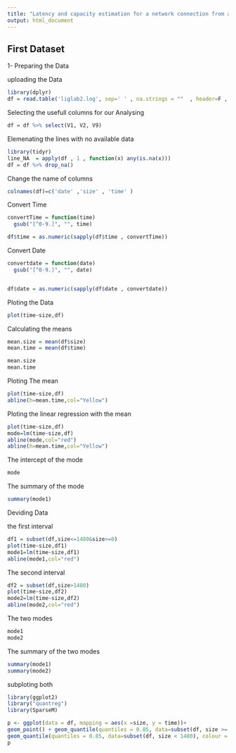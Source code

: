 ```yaml
---
title: "Latency and capacity estimation for a network connection from asymmetric measurements"
output: html_document
---
```


## First Dataset

1- Preparing the Data 

uploading the Data 
```r
library(dplyr)
df = read.table('liglab2.log', sep=' ' , na.strings = ""  , header=F , fill = TRUE  )
```



Selecting the usefull columns for our Analysing
```r
df = df %>% select(V1, V2, V9) 
```



Elemenating the lines with no available data
```r
library(tidyr)
line_NA  = apply(df , 1 , function(x) any(is.na(x)))
df = df %>% drop_na()
```


Change the name of columns
```r
colnames(df)=c('date' ,'size' , 'time' )
```



Convert Time 
```r
convertTime = function(time)
  gsub("[^0-9.]", "", time)

df$time = as.numeric(sapply(df$time , convertTime))
```



Convert Date 
```r
convertdate = function(date)
  gsub("[^0-9.]", "", date)


df$date = as.numeric(sapply(df$date , convertdate))
```


Ploting the Data 
```r
plot(time~size,df)
```



Calculating the means 
```r
mean.size = mean(df$size)
mean.time = mean(df$time)

mean.size
mean.time
```


Ploting The mean 
```r
plot(time~size,df)
abline(h=mean.time,col="Yellow")
```

Ploting the linear regression with the mean
```r
plot(time~size,df)
mode=lm(time~size,df)
abline(mode,col="red")
abline(h=mean.time,col="Yellow")

```



The intercept of the mode 
```r
mode
```


The summary of the mode 
```r
summary(mode1)
```



Deviding Data 

the first interval 
```r
df1 = subset(df,size<=1480&size>=0)
plot(time~size,df1)
mode1=lm(time~size,df1)
abline(mode1,col="red")
```

The second interval

```r
df2 = subset(df,size>1480)
plot(time~size,df2)
mode2=lm(time~size,df2)
abline(mode2,col="red")
```


The two modes
```r
mode1
mode2
```


The summary of the two modes 
```r
summary(mode1)
summary(mode2)
```


subploting both 
```r
library(ggplot2)
library("quantreg")
library(SparseM)

p <- ggplot(data = df, mapping = aes(x =size, y = time))+
geom_point() + geom_quantile(quantiles = 0.85, data=subset(df, size >= 1480), colour = "red", size = 2) +
geom_quantile(quantiles = 0.85, data=subset(df, size < 1480), colour = "blue", size = 2)
p
```



